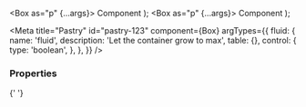 
  <Box as="p" {...args}>
    Component
  </Box>
);
  <Box as="p" {...args}>
    Component
  </Box>
);

<Meta
  title="Pastry"
  id="pastry-123"
  component={Box}
  argTypes={{
    fluid: {
      name: 'fluid',
      description: 'Let the container grow to max',
      table: {},
      control: {
        type: 'boolean',
      },
    },
  }}
/>

### Properties

{' '}
<ArgsTable story="Template" of={Component} />
